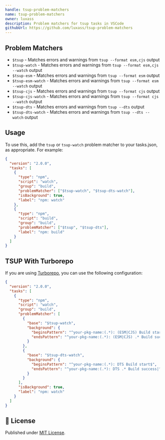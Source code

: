 ```yaml
---
handle: tsup-problem-matchers
name: tsup-problem-matchers
owner: luxass
description: Problem matchers for tsup tasks in VSCode
githubUrl: https://github.com/luxass/tsup-problem-matchers
---
```


## Problem Matchers

* `$tsup` - Matches errors and warnings from `tsup --format esm,cjs` output
* `$tsup-watch` - Matches errors and warnings from `tsup --format esm,cjs --watch` output
* `$tsup-esm` - Matches errors and warnings from `tsup --format esm` output
* `$tsup-esm-watch` - Matches errors and warnings from `tsup --format esm --watch` output
* `$tsup-cjs` - Matches errors and warnings from `tsup --format cjs` output
* `$tsup-cjs-watch` - Matches errors and warnings from `tsup --format cjs --watch` output
* `$tsup-dts` - Matches errors and warnings from `tsup --dts` output
* `$tsup-dts-watch` - Matches errors and warnings from `tsup --dts --watch` output

## Usage

To use this, add the `tsup` or `tsup-watch` problem matcher to your tasks.json, as appropriate. For example:

```json
{
  "version": "2.0.0",
  "tasks": [
    {
      "type": "npm",
      "script": "watch",
      "group": "build",
      "problemMatcher": ["$tsup-watch", "$tsup-dts-watch"],
      "isBackground": true,
      "label": "npm: watch"
    },
    {
      "type": "npm",
      "script": "build",
      "group": "build",
      "problemMatcher": ["$tsup", "$tsup-dts"],
      "label": "npm: build"
    }
  ]
}
```

## TSUP With Turborepo

If you are using [Turborepo](https://turbo.build/repo), you can use the following configuration:

```json
{
  "version": "2.0.0",
  "tasks": [
    {
      "type": "npm",
      "script": "watch",
      "group": "build",
      "problemMatcher": [
        {
          "base": "$tsup-watch",
          "background": {
            "beginsPattern": "^your-pkg-name:(.*): (ESM|CJS) Build start$",
            "endsPattern": "^your-pkg-name:(.*): (ESM|CJS) .* Build success|^your-pkg-name:(.*): (ESM|CJS) Build failed"
          }
        },
        {
          "base": "$tsup-dts-watch",
          "background": {
            "beginsPattern": "^your-pkg-name:(.*): DTS Build start$",
            "endsPattern": "^your-pkg-name:(.*): DTS .* Build success|^your-pkg-name:(.*): DTS Build failed"
          }
        }
      ],
      "isBackground": true,
      "label": "npm: watch"
    }
  ]
}
```

## 📄 License

Published under [MIT License](https://github.com/luxass/tsup-problem-matchers/blob/main/LICENSE).
